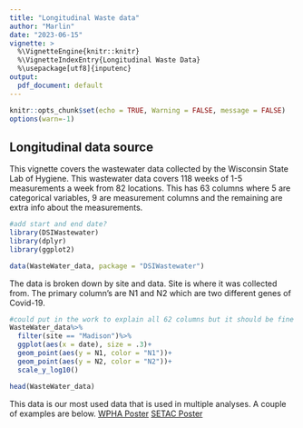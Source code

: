 ```yaml
---
title: "Longitudinal Waste data"
author: "Marlin"
date: "2023-06-15"
vignette: >
  %\VignetteEngine{knitr::knitr}
  %\VignetteIndexEntry{Longitudinal Waste Data}
  %\usepackage[utf8]{inputenc}
output:
  pdf_document: default
---
```


```r
knitr::opts_chunk$set(echo = TRUE, Warning = FALSE, message = FALSE)
options(warn=-1)
```

## Longitudinal data source

This vignette covers the wastewater data collected by the Wisconsin State Lab of Hygiene. This wastewater data covers 118 weeks of 1-5 measurements a week from 82 locations. This has 63 columns where 5 are categorical variables, 9 are measurement columns and the remaining are extra info about the measurements.

```r
#add start and end date?
library(DSIWastewater)
library(dplyr)
library(ggplot2)

data(WasteWater_data, package = "DSIWastewater")
```

The data is broken down by site and data. Site is where it was collected from. The primary column's are N1 and N2 which are two different genes of Covid-19. 
```r
#could put in the work to explain all 62 columns but it should be fine for now
WasteWater_data%>%
  filter(site == "Madison")%>%
  ggplot(aes(x = date), size = .3)+
  geom_point(aes(y = N1, color = "N1"))+
  geom_point(aes(y = N2, color = "N2"))+
  scale_y_log10()
```


```r
head(WasteWater_data)
```

This data is our most used data that is used in multiple analyses. A couple of examples are below.
[WPHA Poster](https://github.com/AFIDSI/Covid19-Wastewater-Analysis/blob/main/conclusions/WPHA-Poster/WPHA-Poster.pdf)
[SETAC Poster](https://github.com/AFIDSI/Covid19-Wastewater-Analysis/blob/main/conclusions/SETAC-Poster/SETAC-Poster.pdf)